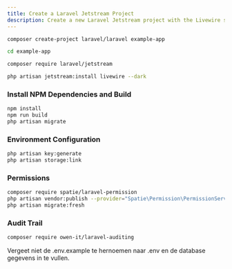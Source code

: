 ```yaml
---
title: Create a Laravel Jetstream Project
description: Create a new Laravel Jetstream project with the Livewire stack
---
```



<LinkCard
    title="Laravel Jetstream Installation"
    description="How to install"
    href="https://jetstream.laravel.com/installation.html"
/>


```bash
composer create-project laravel/laravel example-app

cd example-app

composer require laravel/jetstream

php artisan jetstream:install livewire --dark

```

### Install NPM Dependencies and Build

```bash
npm install
npm run build
php artisan migrate
```

### Environment Configuration

```bash
php artisan key:generate
php artisan storage:link
```

### Permissions
```bash
composer require spatie/laravel-permission
php artisan vendor:publish --provider="Spatie\Permission\PermissionServiceProvider"
php artisan migrate:fresh
```

<LinkCard
    title="CRUD Generator"
    description="How to install"
    href="/guides/crud/"
/>

### Audit Trail
```bash
composer require owen-it/laravel-auditing
```

<LinkCard
    title="Laravel Auditing"
    description="How to use"
    href="/guides/audit-trail/"
/>

<Aside type="note" header="Note">
    Vergeet niet de .env.example te hernoemen naar .env en de database gegevens in te vullen.
</Aside>